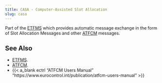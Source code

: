 ```yaml
---
title: CASA - Computer-Assisted Slot Allocation
slug: casa
---
```



Part of the [ETFMS](etfms.amd) which provides automatic message exchange in the form
of Slot Allocation Messages and other [ATFCM](atfcm.qmd) messages.


## See Also

* [ETFMS](etfms.qmd).
* [ATFCM](atfcm.qmd).
* {{< a_blank ectrl "ATFCM Users Manual" "https://www.eurocontrol.int/publication/atfcm-users-manual" >}}

